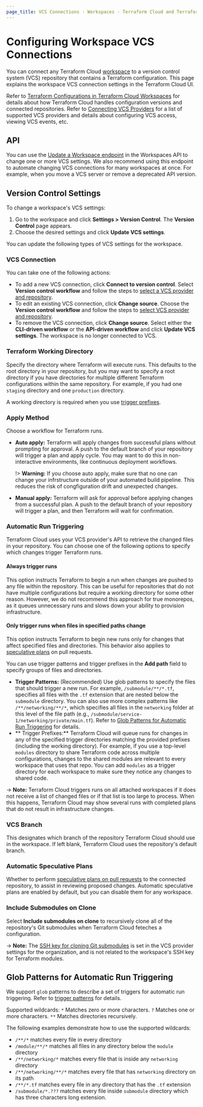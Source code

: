 ```yaml
---
page_title: VCS Connections - Workspaces - Terraform Cloud and Terraform Enterprise
---
```


# Configuring Workspace VCS Connections

You can connect any Terraform Cloud [workspace](/cloud-docs/workspaces) to a version control system (VCS) repository that contains a Terraform configuration. This page explains the workspace VCS connection settings in the Terraform Cloud UI.

Refer to [Terraform Configurations in Terraform Cloud Workspaces](/cloud-docs/workspaces/configurations) for details about how Terraform Cloud handles configuration versions and connected repositories. Refer to [Connecting VCS Providers](/cloud-docs/vcs) for a list of supported VCS providers and details about configuring VCS access, viewing VCS events, etc.

## API

You can use the [Update a Workspace endpoint](/cloud-docs/api-docs/workspaces#update-a-workspace) in the Workspaces API to change one or more VCS settings. We also recommend using this endpoint to automate changing VCS connections for many workspaces at once. For example, when you move a VCS server or remove a deprecated API version.

## Version Control Settings

To change a workspace's VCS settings:

1. Go to the workspace and click **Settings > Version Control**. The **Version Control** page appears.
1. Choose the desired settings and click **Update VCS settings**.

You can update the following types of VCS settings for the workspace.

### VCS Connection

You can take one of the following actions:

- To add a new VCS connection, click **Connect to version control**. Select **Version control workflow** and follow the steps to [select a VCS provider and repository](/cloud-docs/workspaces/creating#create-a-workspace).
- To edit an existing VCS connection, click **Change source**. Choose the **Version control workflow** and follow the steps to [select VCS provider and repository](/cloud-docs/workspaces/creating#create-a-workspace).
- To remove the VCS connection, click **Change source**. Select either the **CLI-driven workflow** or the **API-driven workflow** and click **Update VCS settings**. The workspace is no longer connected to VCS.

[permissions-citation]: #intentionally-unused---keep-for-maintainers

### Terraform Working Directory

Specify the directory where Terraform will execute runs. This defaults to the root directory in your repository, but you may want to specify a root directory if you have directories for multiple different Terraform configurations within the same repository. For example, if you had one `staging` directory and one `production` directory.

A working directory is required when you use [trigger prefixes](#automatic-run-triggering).

### Apply Method

Choose a workflow for Terraform runs.

- **Auto apply:** Terraform will apply changes from successful plans without prompting for approval. A push to the default branch of your repository will trigger a plan and apply cycle. You may want to do this in non-interactive environments, like continuous deployment workflows.

  !> **Warning:** If you choose auto apply, make sure that no one can change your infrstructure outside of your automated build pipeline. This reduces the risk of congfiguration drift and unexpected changes.

- **Manual apply:** Terraform will ask for approval before applying changes from a successful plan. A push to the default branch of your repository will trigger a plan, and then Terraform will wait for confirmation.

### Automatic Run Triggering

Terraform Cloud uses your VCS provider's API to retrieve the changed files in your repository. You can choose one of the following options to specify which changes trigger Terraform runs.

#### Always trigger runs

This option instructs Terraform to begin a run when changes are pushed to any file within the repository. This can be useful for repositories that do not have multiple configurations but require a working directory for some other reason. However, we do not recommend this approach for true monorepos, as it queues unnecessary runs and slows down your ability to provision infrastructure.

#### Only trigger runs when files in specified paths change

This option instructs Terraform to begin new runs only for changes that affect specified files and directories. This behavior also applies to [speculative plans](/cloud-docs/run/#speculative-plans) on pull requests.

You can use trigger patterns and trigger prefixes in the **Add path** field to specify groups of files and directories.
- **Trigger Patterns:** (Recommended) Use glob patterns to specify the files that should trigger a new run. For example, `/submodule/**/*.tf`, specifies all files with the `.tf` extension that are nested below the `submodule` directory. You can also use more complex patterns like `/**/networking/**/*`, which specifies all files in the `networking` folder at this level of the file path (e.g., `/submodule/service-1/networking/private/main.tf`). Refer to [Glob Patterns for Automatic Run Triggering](#glob-patterns-for-automatic-run-triggering) for details.
- ** Trigger Prefixes:** Terraform Cloud will queue runs for changes in any of the specified trigger directories matching the provided prefixes (including the working directory). For example, if you use a top-level `modules` directory to share Terraform code across multiple configurations, changes to the shared modules are relevant to every workspace that uses that repo. You can add `modules` as a trigger directory for each workspace to make sure they notice any changes to shared code.

-> **Note:** Terraform Cloud triggers runs on all attached workspaces if it does not receive a list of changed files or if that list is too large to process. When this happens, Terraform Cloud may show several runs with completed plans that do not result in infrastructure changes.

### VCS Branch

This designates which branch of the repository Terraform Cloud should use in the workspace. If left blank, Terraform Cloud uses the repository's default branch.

### Automatic Speculative Plans

Whether to perform [speculative plans on pull requests](/cloud-docs/run/ui#speculative-plans-on-pull-requests) to the connected repository, to assist in reviewing proposed changes. Automatic speculative plans are enabled by default, but you can disable them for any workspace.

### Include Submodules on Clone

Select **Include submodules on clone** to recursively clone all of the repository's Git submodules when Terraform Cloud feteches a configuration.

-> **Note:** The [SSH key for cloning Git submodules](/cloud-docs/vcs/#ssh-keys) is set in the VCS provider settings for the organization, and is not related to the workspace's SSH key for Terraform modules.

## Glob Patterns for Automatic Run Triggering

We support `glob` patterns to describe a set of triggers for automatic run triggering. Refer to [trigger patterns](#only-trigger-runs-when-files-in-specified-paths-change) for details.

Supported wildcards:
`*`  Matches zero or more characters.
`?`  Matches one or more characters.
`**` Matches directories recursively.

The following examples demonstrate how to use the supported wildcards:
- `/**/*` matches every file in every directory
- `/module/**/*` matches all files in any directory below the `module` directory
- `/**/networking/*` matches every file that is inside any `networking` directory
- `/**/networking/**/*` matches every file that has `networking` directory on its path
- `/**/*.tf` matches every file in any directory that has the `.tf` extension
- `/submodule/*.???` matches every file inside `submodule` directory which has three characters long extension.
